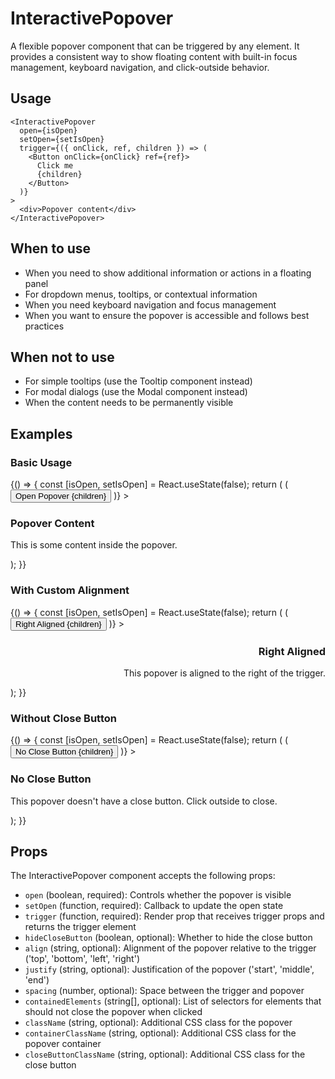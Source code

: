 
<Meta
  title="Components/Feedback/InteractivePopover"
  component={InteractivePopover}
/>

# InteractivePopover

A flexible popover component that can be triggered by any element. It provides a consistent way to show floating content with built-in focus management, keyboard navigation, and click-outside behavior.

## Usage

```tsx
<InteractivePopover
  open={isOpen}
  setOpen={setIsOpen}
  trigger={({ onClick, ref, children }) => (
    <Button onClick={onClick} ref={ref}>
      Click me
      {children}
    </Button>
  )}
>
  <div>Popover content</div>
</InteractivePopover>
```

## When to use

- When you need to show additional information or actions in a floating panel
- For dropdown menus, tooltips, or contextual information
- When you need keyboard navigation and focus management
- When you want to ensure the popover is accessible and follows best practices

## When not to use

- For simple tooltips (use the Tooltip component instead)
- For modal dialogs (use the Modal component instead)
- When the content needs to be permanently visible

## Examples

### Basic Usage

<Story name="Basic">
  {() => {
    const [isOpen, setIsOpen] = React.useState(false);
    return (
      <InteractivePopover
        open={isOpen}
        setOpen={setIsOpen}
        trigger={({ onClick, ref, children }) => (
          <Button onClick={onClick} ref={ref}>
            Open Popover
            {children}
          </Button>
        )}
      >
        <div style={{ padding: '16px', minWidth: '200px' }}>
          <h3>Popover Content</h3>
          <p>This is some content inside the popover.</p>
        </div>
      </InteractivePopover>
    );
  }}
</Story>

### With Custom Alignment

<Story name="CustomAlignment">
  {() => {
    const [isOpen, setIsOpen] = React.useState(false);
    return (
      <InteractivePopover
        open={isOpen}
        setOpen={setIsOpen}
        align="right"
        justify="middle"
        trigger={({ onClick, ref, children }) => (
          <Button onClick={onClick} ref={ref}>
            Right Aligned
            {children}
          </Button>
        )}
      >
        <div style={{ padding: '16px', minWidth: '200px' }}>
          <h3>Right Aligned</h3>
          <p>This popover is aligned to the right of the trigger.</p>
        </div>
      </InteractivePopover>
    );
  }}
</Story>

### Without Close Button

<Story name="NoCloseButton">
  {() => {
    const [isOpen, setIsOpen] = React.useState(false);
    return (
      <InteractivePopover
        open={isOpen}
        setOpen={setIsOpen}
        hideCloseButton
        customFocusTrapFallback="#no-close-button-content"
        trigger={({ onClick, ref, children }) => (
          <Button onClick={onClick} ref={ref}>
            No Close Button
            {children}
          </Button>
        )}
      >
        <div
          id="no-close-button-content"
          style={{ padding: '16px', minWidth: '200px' }}
        >
          <h3>No Close Button</h3>
          <p>
            This popover doesn't have a close button. Click outside to close.
          </p>
        </div>
      </InteractivePopover>
    );
  }}
</Story>

## Props

<Controls />

The InteractivePopover component accepts the following props:

- `open` (boolean, required): Controls whether the popover is visible
- `setOpen` (function, required): Callback to update the open state
- `trigger` (function, required): Render prop that receives trigger props and returns the trigger element
- `hideCloseButton` (boolean, optional): Whether to hide the close button
- `align` (string, optional): Alignment of the popover relative to the trigger ('top', 'bottom', 'left', 'right')
- `justify` (string, optional): Justification of the popover ('start', 'middle', 'end')
- `spacing` (number, optional): Space between the trigger and popover
- `containedElements` (string[], optional): List of selectors for elements that should not close the popover when clicked
- `className` (string, optional): Additional CSS class for the popover
- `containerClassName` (string, optional): Additional CSS class for the popover container
- `closeButtonClassName` (string, optional): Additional CSS class for the close button
